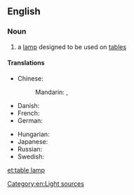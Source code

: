 ==English==

===Noun===
{{en-noun|head=[[table]] [[lamp]]}}

# a [[lamp]] designed to be used on [[table]]s

====Translations====
{{trans-top|a lamp designed for tables}}
* Chinese:
*: Mandarin: {{t+|cmn|檯燈|sc=Hani}}, {{t+|cmn|台灯|tr=táidēng|sc=Hani}}
* Danish: {{t|da|bordlampe|c}}
* French: {{t|fr|lampe de table|f}}
* German: {{t+|de|Tischlampe|f}}
{{trans-mid}}
* Hungarian: {{t|hu|asztali lámpa}}
* Japanese: {{t|ja|テーブルランプ|tr=tēbururanpu|sc=Jpan}}
* Russian: {{t|ru|насто́льная ла́мпа|f}}
* Swedish: {{t|sv|bordslampa|c}}
{{trans-bottom}}

[[Category:en:Light sources]]

[[et:table lamp]]